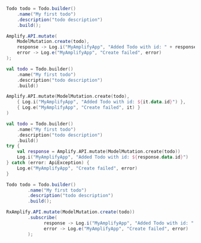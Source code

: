 <BlockSwitcher>
<Block name="Java">

```java
Todo todo = Todo.builder()
    .name("My first todo")
    .description("todo description")
    .build();

Amplify.API.mutate(
    ModelMutation.create(todo),
    response -> Log.i("MyAmplifyApp", "Added Todo with id: " + response.getData().getId()),
    error -> Log.e("MyAmplifyApp", "Create failed", error)
);
```

</Block>
<Block name="Kotlin - Callbacks">

```kotlin
val todo = Todo.builder()
    .name("My first todo")
    .description("todo description")
    .build()

Amplify.API.mutate(ModelMutation.create(todo),
    { Log.i("MyAmplifyApp", "Added Todo with id: ${it.data.id}") },
    { Log.e("MyAmplifyApp", "Create failed", it) }
)
```

</Block>
<Block name="Kotlin - Coroutines">

```kotlin
val todo = Todo.builder()
    .name("My first todo")
    .description("todo description")
    .build()
try {
    val response = Amplify.API.mutate(ModelMutation.create(todo))
    Log.i("MyAmplifyApp", "Added Todo with id: ${response.data.id}")
} catch (error: ApiException) {
    Log.e("MyAmplifyApp", "Create failed", error)
}
```

</Block>
<Block name="RxJava">

```java
Todo todo = Todo.builder()
        .name("My first todo")
        .description("todo description")
        .build();

RxAmplify.API.mutate(ModelMutation.create(todo))
        .subscribe(
              response -> Log.i("MyAmplifyApp", "Added Todo with id: " + response.getData().getId()),
              error -> Log.e("MyAmplifyApp", "Create failed", error)
        );
```

</Block>
</BlockSwitcher>

